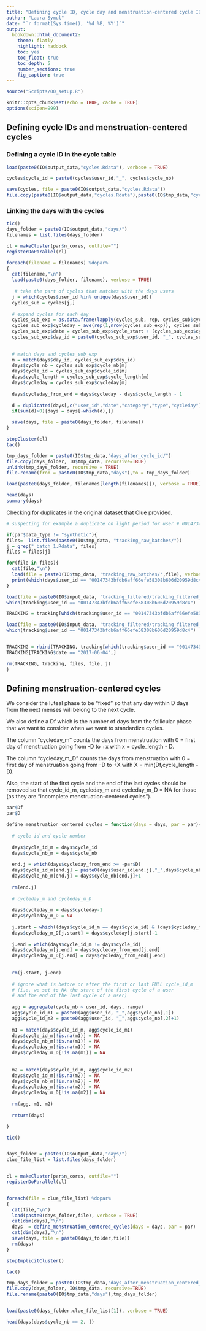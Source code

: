 ```yaml
---
title: "Defining cycle ID, cycle day and menstruation-centered cycle IDs"
author: "Laura Symul"
date: "`r format(Sys.time(), '%d %B, %Y')`"
output: 
  bookdown::html_document2: 
    theme: flatly
    highlight: haddock
    toc: yes
    toc_float: true
    toc_depth: 5
    number_sections: true
    fig_caption: true
---
```




```r
source("Scripts/00_setup.R")
```


```r
knitr::opts_chunk$set(echo = TRUE, cache = TRUE)
options(scipen=999)
```


## Defining cycle IDs and menstruation-centered cycles

### Defining a cycle ID in the cycle table



```r
load(paste0(IO$output_data,"cycles.Rdata"), verbose = TRUE)
```


```r
cycles$cycle_id = paste0(cycles$user_id,"_", cycles$cycle_nb)
```


```r
save(cycles, file = paste0(IO$output_data,"cycles.Rdata"))
file.copy(paste0(IO$output_data,"cycles.Rdata"),paste0(IO$tmp_data,"cycles_after_cycle_id.Rdata"), overwrite = TRUE)

```


### Linking the days with the cycles


```r

tic()
days_folder = paste0(IO$output_data,"days/")
filenames = list.files(days_folder)

cl = makeCluster(par$n_cores, outfile="")
registerDoParallel(cl)

foreach(filename = filenames) %dopar% 
{
  cat(filename,"\n")
  load(paste0(days_folder, filename), verbose = TRUE)
  
   # take the part of cycles that matches with the days users
  j = which(cycles$user_id %in% unique(days$user_id))
  cycles_sub = cycles[j,]
  
  # expand cycles for each day
  cycles_sub_exp = as.data.frame(lapply(cycles_sub, rep, cycles_sub$cycle_length))
  cycles_sub_exp$cycleday = ave(rep(1,nrow(cycles_sub_exp)), cycles_sub_exp$cycle_id, FUN =cumsum)
  cycles_sub_exp$date = cycles_sub_exp$cycle_start + (cycles_sub_exp$cycleday - 1)
  cycles_sub_exp$day_id = paste0(cycles_sub_exp$user_id, "_", cycles_sub_exp$date)
  
  
  # match days and cycles_sub_exp
  m = match(days$day_id, cycles_sub_exp$day_id)
  days$cycle_nb = cycles_sub_exp$cycle_nb[m]
  days$cycle_id = cycles_sub_exp$cycle_id[m]
  days$cycle_length = cycles_sub_exp$cycle_length[m]
  days$cycleday = cycles_sub_exp$cycleday[m]
  
  days$cycleday_from_end = days$cycleday - days$cycle_length - 1
  
  d = duplicated(days[,c("user_id","date","category","type","cycleday")])
  if(sum(d)>0){days = days[-which(d),]}

  save(days, file = paste0(days_folder, filename))
}

stopCluster(cl)
tac()

```
```r

tmp_days_folder = paste0(IO$tmp_data,"days_after_cycle_id/")
file.copy(days_folder, IO$tmp_data, recursive=TRUE)
unlink(tmp_days_folder, recursive = TRUE)
file.rename(from = paste0(IO$tmp_data,"days"),to = tmp_days_folder)


```



```r

load(paste0(days_folder, filenames[length(filenames)]), verbose = TRUE)

head(days)
summary(days)
```

Checking for duplicates in the original dataset that Clue provided.

```r



# suspecting for example a duplicate on light period for user # 00147343bfdb6aff66efe58308b606d20959d8c4 on the 2017-06-04

if(par$data_type != "synthetic"){
files=  list.files(paste0(IO$tmp_data, "tracking_raw_batches/"))
j = grep("_batch_1.Rdata", files)
files = files[j]

for(file in files){
  cat(file,"\n")
  load(file = paste0(IO$tmp_data, 'tracking_raw_batches/',file), verbose = TRUE)
  print(which(days$user_id == "00147343bfdb6aff66efe58308b606d20959d8c4"))
}

load(file = paste0(IO$input_data, 'tracking_filtered/tracking_filtered_split_cq.Rdata'))
which(tracking$user_id == "00147343bfdb6aff66efe58308b606d20959d8c4")

TRACKING = tracking[which(tracking$user_id == "00147343bfdb6aff66efe58308b606d20959d8c4"),]

load(file = paste0(IO$input_data, 'tracking_filtered/tracking_filtered_split_cr.Rdata'))
which(tracking$user_id == "00147343bfdb6aff66efe58308b606d20959d8c4")


TRACKING = rbind(TRACKING, tracking[which(tracking$user_id == "00147343bfdb6aff66efe58308b606d20959d8c4"),])
TRACKING[TRACKING$date == "2017-06-04",]

rm(TRACKING, tracking, files, file, j)
}

```



## Defining menstruation-centered cycles


We consider the luteal phase to be "fixed" so that any day within D days from the next menses will belong to the next cycle.

We also define a Df which is the number of days from the follicular phase that we want to consider when we want to standardize cycles.

The column "cycleday_m" counts the days from menstruation with 0 = first day of menstruation going from -D to +x with x = cycle_length - D.

The column "cycleday_m_D" counts the days from menstruation with 0 = first day of menstruation going from -D to +X with X = min(Df,cycle_length - D).

Also, the start of the first cycle and the end of the last cycles should be removed so that cycle_id_m, cycleday_m and cycleday_m_D = NA for those (as they are "incomplete menstruation-centered cycles").



```r

par$Df
par$D

```


```r

define_menstruation_centered_cycles = function(days = days, par = par){
  
  # cycle id and cycle number
  
  days$cycle_id_m = days$cycle_id
  days$cycle_nb_m = days$cycle_nb
  
  end.j = which(days$cycleday_from_end >= -par$D)
  days$cycle_id_m[end.j] = paste0(days$user_id[end.j],"_",days$cycle_nb[end.j]+1)
  days$cycle_nb_m[end.j] = days$cycle_nb[end.j]+1
  
  rm(end.j)
  
  # cycleday_m and cycleday_m_D
  
  days$cycleday_m = days$cycleday-1
  days$cycleday_m_D = NA
  
  j.start = which((days$cycle_id_m == days$cycle_id) & (days$cycleday_m <= par$Df))
  days$cycleday_m_D[j.start] = days$cycleday[j.start]-1
  
  j.end = which(days$cycle_id_m != days$cycle_id)
  days$cycleday_m[j.end] = days$cycleday_from_end[j.end]
  days$cycleday_m_D[j.end] = days$cycleday_from_end[j.end]
  
  
  rm(j.start, j.end)
  
  # ignore what is before or after the first or last FULL cycle_id_m 
  # (i.e. we set to NA the start of the first cycle of a user 
  # and the end of the last cycle of a user)
  
  agg = aggregate(cycle_nb ~ user_id, days, range)
  agg$cycle_id_m1 = paste0(agg$user_id, "_",agg$cycle_nb[,1])
  agg$cycle_id_m2 = paste0(agg$user_id, "_",agg$cycle_nb[,2]+1)
  
  m1 = match(days$cycle_id_m, agg$cycle_id_m1)
  days$cycle_id_m[!is.na(m1)] = NA
  days$cycle_nb_m[!is.na(m1)] = NA
  days$cycleday_m[!is.na(m1)] = NA
  days$cycleday_m_D[!is.na(m1)] = NA
  
  
  m2 = match(days$cycle_id_m, agg$cycle_id_m2)
  days$cycle_id_m[!is.na(m2)] = NA
  days$cycle_nb_m[!is.na(m2)] = NA
  days$cycleday_m[!is.na(m2)] = NA
  days$cycleday_m_D[!is.na(m2)] = NA
  
  rm(agg, m1, m2)
  
  return(days)

}


```



```r
tic()


days_folder = paste0(IO$output_data,"days/")
clue_file_list = list.files(days_folder)


cl = makeCluster(par$n_cores, outfile="")
registerDoParallel(cl)


foreach(file = clue_file_list) %dopar%
{
  cat(file,"\n")
  load(paste0(days_folder,file), verbose = TRUE)
  cat(dim(days),"\n")
  days  = define_menstruation_centered_cycles(days = days, par = par)
  cat(dim(days),"\n")
  save(days, file = paste0(days_folder,file))
  rm(days)
}

stopImplicitCluster()

tac()

tmp_days_folder = paste0(IO$tmp_data,"days_after_menstruation_centered_cycles/")
file.copy(days_folder, IO$tmp_data, recursive=TRUE)
file.rename(paste0(IO$tmp_data,"days"),tmp_days_folder)



```



```r
  
load(paste0(days_folder,clue_file_list[1]), verbose = TRUE)

head(days[days$cycle_nb == 2, ])

```
